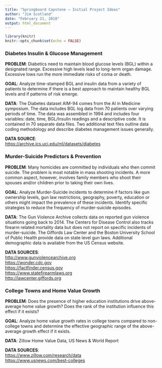 ```yaml
---
title: "Springboard Capstone – Initial Project Ideas"
author: "Jim Scotland"
date: "February 21, 2018"
output: html_document
---
```


```r
library(knitr)
knitr::opts_chunk$set(echo = FALSE)
```
  
  
### Diabetes Insulin & Glucose Management  

__PROBLEM__: Diabetics need to maintain blood glucose levels (BGL) within a designated range. Excessive high levels lead to long-term organ damage. Excessive lows run the more immediate risks of coma or death.

__GOAL__: Analyze time-stamped BGL and insulin data from a variety of patients to determine if there is a best approach to maintain healthy BGL levels and if patterns of risk emerge.

__DATA__: The Diabetes dataset AIM-94 comes from the AI in Medicine symposium. The data includes BGL log data from 70 patients over varying periods of time. The data was assembled in 1994 and includes four variables: date, time, BGL/Insulin readings and a descriptive code. It is contained in 70 separate data files. Two additional text files outline data coding methodology and describe diabetes management issues generally.

__DATA SOURCE__:  
<https://archive.ics.uci.edu/ml/datasets/diabetes>  
  

### Murder-Suicide Predictors & Prevention  

__PROBLEM__: Many homicides are committed by individuals who then commit suicide. The problem is most notable in mass shooting incidents. A more common aspect, however, involves family members who shoot their spouses and/or children prior to taking their own lives.

__GOAL__: Analyze Murder-Suicide incidents to determine if factors like gun ownership levels, gun law restrictions, geography, poverty, education or others might impact the prevalence of these incidents. Identify specific strategies to reduce the frequency of murder-suicide episodes.

__DATA__: The Gun Violence Archive collects data on reported gun violence situations going back to 2014. The Centers for Disease Control also tracks firearm related mortality data but does not report on specific incidents of murder-suicide. The Giffords Law Center and the Boston University School of Public Health provide data on state level gun laws. Additional demographic data is available from the US Census website.

__DATA SOURCES__:  
<http://www.gunviolencearchive.org>  
<https://wonder.cdc.gov>  
<https://factfinder.census.gov>  
<https://www.statefirearmlaws.org>  
<http://lawcenter.giffords.org>  
  

### College Towns and Home Value Growth  

__PROBLEM__: Does the presence of higher education institutions drive above-average home value growth? Does the rank of the institution influence this effect if it exists?

__GOAL__: Analyze home value growth rates in college towns compared to non-college towns and determine the effective geographic range of the above-average growth effect if it exists.

__DATA__: Zillow Home Value Data, US News & World Report

__DATA SOURCES__:  
<https://www.zillow.com/research/data>  
<https://www.usnews.com/best-colleges>  

